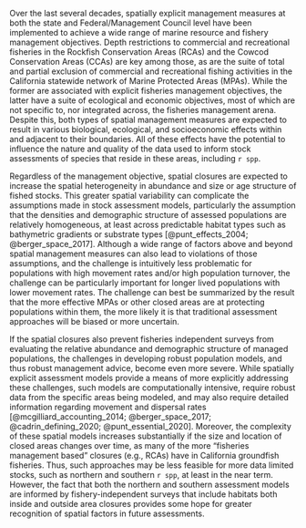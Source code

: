 Over the last several decades, spatially explicit management measures at both the state and Federal/Management Council level have been implemented to achieve a wide range of marine resource and fishery management objectives. Depth restrictions to commercial and recreational fisheries in the Rockfish Conservation Areas (RCAs) and the Cowcod Conservation Areas (CCAs) are key among those, as are the suite of total and partial exclusion of commercial and recreational fishing activities in the California statewide network of Marine Protected Areas (MPAs). While the former are associated with explicit fisheries management objectives, the latter have a suite of ecological and economic objectives, most of which are not specific to, nor integrated across, the fisheries management arena. Despite this, both types of spatial management measures are expected to result in various biological, ecological, and socioeconomic effects within and adjacent to their boundaries. All of these effects have the potential to influence the nature and quality of the data used to inform stock assessments of species that reside in these areas, including `r spp`.

Regardless of the management objective, spatial closures are expected to increase the spatial heterogeneity in abundance and size or age structure of fished stocks. This greater spatial variability can complicate the assumptions made in stock assessment models, particularly the assumption that the densities and demographic structure of assessed populations are relatively homogeneous, at least across predictable habitat types such as bathymetric gradients or substrate types [@punt_effects_2004; @berger_space_2017]. Although a wide range of factors above and beyond spatial management measures can also lead to violations of those assumptions, and the challenge is intuitively less problematic for populations with high movement rates and/or high population turnover, the challenge can be particularly important for longer lived populations with lower movement rates. The challenge can best be summarized by the result that the more effective MPAs or other closed areas are at protecting populations within them, the more likely it is that traditional assessment approaches will be biased or more uncertain.

If the spatial closures also prevent fisheries independent surveys from evaluating the relative abundance and demographic structure of managed populations, the challenges in developing robust population models, and thus robust management advice, become even more severe. While spatially explicit assessment models provide a means of more explicitly addressing these challenges, such models are computationally intensive, require robust data from the specific areas being modeled, and may also require detailed information regarding movement and dispersal rates [@mcgilliard_accounting_2014; @berger_space_2017; @cadrin_defining_2020; @punt_essential_2020]. Moreover, the complexity of these spatial models increases substantially if the size and location of closed areas changes over time, as many of the more “fisheries management based” closures (e.g., RCAs) have in California groundfish fisheries. Thus, such approaches may be less feasible for more data limited stocks, such as northern and southern `r spp`, at least in the near term. However, the fact that both the northern and southern assessment models are informed by fishery-independent surveys that include habitats both inside and outside area closures provides some hope for greater recognition of spatial factors in future assessments.

